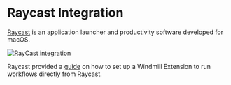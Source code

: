 
# Raycast Integration

[Raycast](https://www.raycast.com/) is an application launcher and productivity software developed for macOS.

[![RayCast integration](../assets/integrations/windmill_and_raycast.png "RayCast integration")](https://www.raycast.com/emiliobool/windmill)

Raycast provided a [guide](https://www.raycast.com/emiliobool/windmill) on how to set up a Windmill Extension to run workflows directly from Raycast.

<div className="grid grid-cols-2 gap-6 mb-4">
	<DocCard
		title="Raycast tutorial"
		description="Windmill Extension to run workflows directly from Raycast."
		href="https://www.raycast.com/emiliobool/windmill"
	/>
</div>